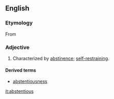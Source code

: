 ==English==
===Etymology===
From {{suffix|abstain|ous}}

===Adjective===
{{en-adj}}

#Characterized by [[abstinence]]; [[self-restraining]].

====Derived terms====
* [[abstentiousness]]

[[it:abstentious]]